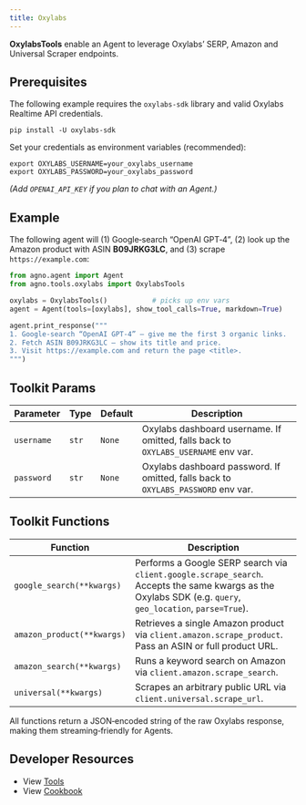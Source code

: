 ```yaml
---
title: Oxylabs
---
```


**OxylabsTools** enable an Agent to leverage Oxylabs’ SERP, Amazon and Universal Scraper endpoints.

## Prerequisites

The following example requires the `oxylabs-sdk` library and valid Oxylabs Realtime API credentials.

```shell
pip install -U oxylabs-sdk
```

Set your credentials as environment variables (recommended):

```shell
export OXYLABS_USERNAME=your_oxylabs_username
export OXYLABS_PASSWORD=your_oxylabs_password
```

*(Add `OPENAI_API_KEY` if you plan to chat with an Agent.)*

## Example

The following agent will (1) Google‑search “OpenAI GPT‑4”, (2) look up the Amazon product with ASIN **B09JRKG3LC**, and (3) scrape `https://example.com`:

```python cookbook/tools/oxylabs_agent_quickstart.py
from agno.agent import Agent
from agno.tools.oxylabs import OxylabsTools

oxylabs = OxylabsTools()           # picks up env vars
agent = Agent(tools=[oxylabs], show_tool_calls=True, markdown=True)

agent.print_response("""
1. Google‑search “OpenAI GPT‑4” – give me the first 3 organic links.
2. Fetch ASIN B09JRKG3LC – show its title and price.
3. Visit https://example.com and return the page <title>.
""")
```

## Toolkit Params

| Parameter | Type | Default | Description |
|-----------|------|---------|-------------|
| `username` | `str` | `None` | Oxylabs dashboard username. If omitted, falls back to `OXYLABS_USERNAME` env var. |
| `password` | `str` | `None` | Oxylabs dashboard password. If omitted, falls back to `OXYLABS_PASSWORD` env var. |

## Toolkit Functions

| Function | Description |
|----------|-------------|
| `google_search(**kwargs)` | Performs a Google SERP search via `client.google.scrape_search`. Accepts the same kwargs as the Oxylabs SDK (e.g. `query`, `geo_location`, `parse=True`). |
| `amazon_product(**kwargs)` | Retrieves a single Amazon product via `client.amazon.scrape_product`. Pass an ASIN or full product URL. |
| `amazon_search(**kwargs)` | Runs a keyword search on Amazon via `client.amazon.scrape_search`. |
| `universal(**kwargs)` | Scrapes an arbitrary public URL via `client.universal.scrape_url`. |

All functions return a JSON‑encoded string of the raw Oxylabs response, making them streaming‑friendly for Agents.

## Developer Resources

- View [Tools](https://github.com/agno-agi/agno/blob/main/libs/agno/agno/tools/oxylabs.py)
- View [Cookbook](https://github.com/agno-agi/agno/blob/main/cookbook/tools/oxylabs_tools.py)

